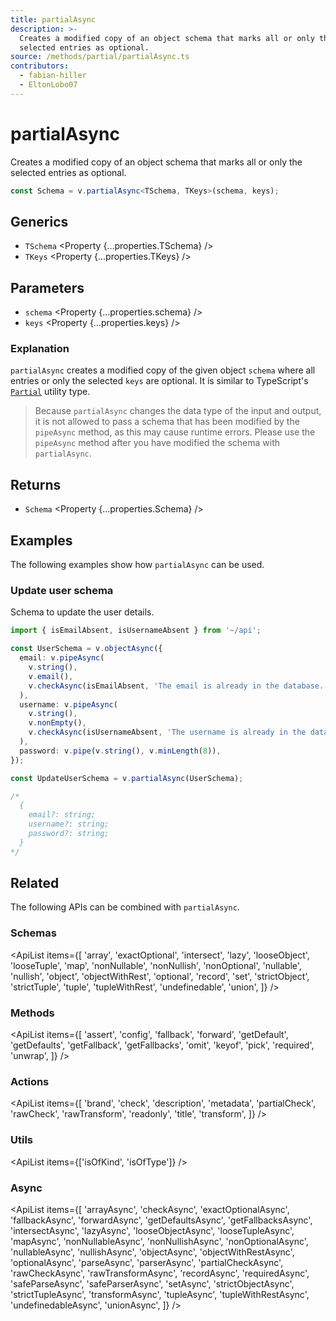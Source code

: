 ```yaml
---
title: partialAsync
description: >-
  Creates a modified copy of an object schema that marks all or only the
  selected entries as optional.
source: /methods/partial/partialAsync.ts
contributors:
  - fabian-hiller
  - EltonLobo07
---
```



# partialAsync

Creates a modified copy of an object schema that marks all or only the selected entries as optional.

```ts
const Schema = v.partialAsync<TSchema, TKeys>(schema, keys);
```

## Generics

- `TSchema` <Property {...properties.TSchema} />
- `TKeys` <Property {...properties.TKeys} />

## Parameters

- `schema` <Property {...properties.schema} />
- `keys` <Property {...properties.keys} />

### Explanation

`partialAsync` creates a modified copy of the given object `schema` where all entries or only the selected `keys` are optional. It is similar to TypeScript's [`Partial`](https://www.typescriptlang.org/docs/handbook/utility-types.html#partialtype) utility type.

> Because `partialAsync` changes the data type of the input and output, it is not allowed to pass a schema that has been modified by the <Link href='../pipeAsync/'>`pipeAsync`</Link> method, as this may cause runtime errors. Please use the <Link href='../pipeAsync/'>`pipeAsync`</Link> method after you have modified the schema with `partialAsync`.

## Returns

- `Schema` <Property {...properties.Schema} />

## Examples

The following examples show how `partialAsync` can be used.

### Update user schema

Schema to update the user details.

```ts
import { isEmailAbsent, isUsernameAbsent } from '~/api';

const UserSchema = v.objectAsync({
  email: v.pipeAsync(
    v.string(),
    v.email(),
    v.checkAsync(isEmailAbsent, 'The email is already in the database.')
  ),
  username: v.pipeAsync(
    v.string(),
    v.nonEmpty(),
    v.checkAsync(isUsernameAbsent, 'The username is already in the database.')
  ),
  password: v.pipe(v.string(), v.minLength(8)),
});

const UpdateUserSchema = v.partialAsync(UserSchema);

/*
  { 
    email?: string;
    username?: string; 
    password?: string;
  }
*/
```

## Related

The following APIs can be combined with `partialAsync`.

### Schemas

<ApiList
  items={[
    'array',
    'exactOptional',
    'intersect',
    'lazy',
    'looseObject',
    'looseTuple',
    'map',
    'nonNullable',
    'nonNullish',
    'nonOptional',
    'nullable',
    'nullish',
    'object',
    'objectWithRest',
    'optional',
    'record',
    'set',
    'strictObject',
    'strictTuple',
    'tuple',
    'tupleWithRest',
    'undefinedable',
    'union',
  ]}
/>

### Methods

<ApiList
  items={[
    'assert',
    'config',
    'fallback',
    'forward',
    'getDefault',
    'getDefaults',
    'getFallback',
    'getFallbacks',
    'omit',
    'keyof',
    'pick',
    'required',
    'unwrap',
  ]}
/>

### Actions

<ApiList
  items={[
    'brand',
    'check',
    'description',
    'metadata',
    'partialCheck',
    'rawCheck',
    'rawTransform',
    'readonly',
    'title',
    'transform',
  ]}
/>

### Utils

<ApiList items={['isOfKind', 'isOfType']} />

### Async

<ApiList
  items={[
    'arrayAsync',
    'checkAsync',
    'exactOptionalAsync',
    'fallbackAsync',
    'forwardAsync',
    'getDefaultsAsync',
    'getFallbacksAsync',
    'intersectAsync',
    'lazyAsync',
    'looseObjectAsync',
    'looseTupleAsync',
    'mapAsync',
    'nonNullableAsync',
    'nonNullishAsync',
    'nonOptionalAsync',
    'nullableAsync',
    'nullishAsync',
    'objectAsync',
    'objectWithRestAsync',
    'optionalAsync',
    'parseAsync',
    'parserAsync',
    'partialCheckAsync',
    'rawCheckAsync',
    'rawTransformAsync',
    'recordAsync',
    'requiredAsync',
    'safeParseAsync',
    'safeParserAsync',
    'setAsync',
    'strictObjectAsync',
    'strictTupleAsync',
    'transformAsync',
    'tupleAsync',
    'tupleWithRestAsync',
    'undefinedableAsync',
    'unionAsync',
  ]}
/>
